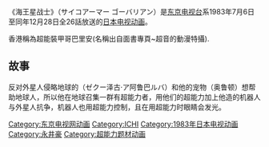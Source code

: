{{Infobox animanga/Headerofja
|title= 海王星戰士
|image= 
|size= 
|caption= 
|japanese= サイコアーマー ゴーバリアン
|english= 
|kana= さいこあま ごうばりあん
|romaji= Saiko Ama Gobarian
|genre= 科幻
}}
{{Infobox animanga/TVAnime
|標題= 
|圖像= 
|原案= 
|原作= 永井豪とダイナミック企画
|總導演= 奥田誠治
|導演= 
|劇本統籌= 荒木芳久
|編劇= 
|人物原案=[[永井豪|永井豪]]
|人物設定= 福田皖
|機械設定= たてば沢樹
|音樂= 矢野立美
|音樂製作= 
|動畫製作= 
|製作= [[東京電視台|東京電視台]]、ナック
|代理發行= 
|其他代理發行= 
|播放電視台= 東京電視台
|其他電視台= 
|播放開始= 1983年7月6日
|播放結束= 12月28日
|網路= 
|話數= 26
|其他= 
|版權= 
}}
{{Infobox animanga/Footerofja}}
《海王星战士》（サイコアーマー ゴーバリアン）是[[东京电视台|东京电视台]]系1983年7月6日至同年12月28日全26話放送的[[日本电视动画|日本电视动画]]。

香港稱為超能裝甲哥巴里安(名稱出自面書專頁~超音的動漫特攝).

==故事==
反对外星人侵略地球的（ゼクー泽古·ア阿鲁巴ルバ）和他的宠物（奥鲁顿）想帮助地球人，所以他在地球召集一群有超能力者，用他们的超能力加上他造的机器人与外星人抗争，机器人也用超能力控制，且在用超能力时眼睛会发光。

{{永井豪}}

{{DEFAULTSORT:Saiko Ama Gobarian}}
[[Category:东京电视网动画|Category:东京电视网动画]]
[[Category:ICHI|Category:ICHI]]
[[Category:1983年日本电视动画|Category:1983年日本电视动画]]
[[Category:永井豪|Category:永井豪]]
[[Category:超能力题材动画|Category:超能力题材动画]]